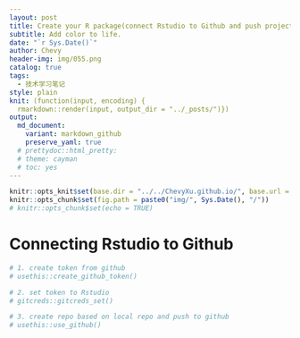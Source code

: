 ```yaml
---
layout: post
title: Create your R package(connect Rstudio to Github and push project to Github)
subtitle: Add color to life.
date: "`r Sys.Date()`"
author: Chevy
header-img: img/055.png
catalog: true
tags:
  - 技术学习笔记
style: plain 
knit: (function(input, encoding) {
  rmarkdown::render(input, output_dir = "../_posts/")})
output: 
  md_document:
    variant: markdown_github
    preserve_yaml: true
  # prettydoc::html_pretty:
  # theme: cayman
  # toc: yes
---
```


```r
knitr::opts_knit$set(base.dir = "../../ChevyXu.github.io/", base.url = "/")
knitr::opts_chunk$set(fig.path = paste0("img/", Sys.Date(), "/"))
# knitr::opts_chunk$set(echo = TRUE)
```


# Connecting Rstudio to Github
```r
# 1. create token from github
# usethis::create_github_token()

# 2. set token to Rstudio
# gitcreds::gitcreds_set()

# 3. create repo based on local repo and push to github
# usethis::use_github()
```

